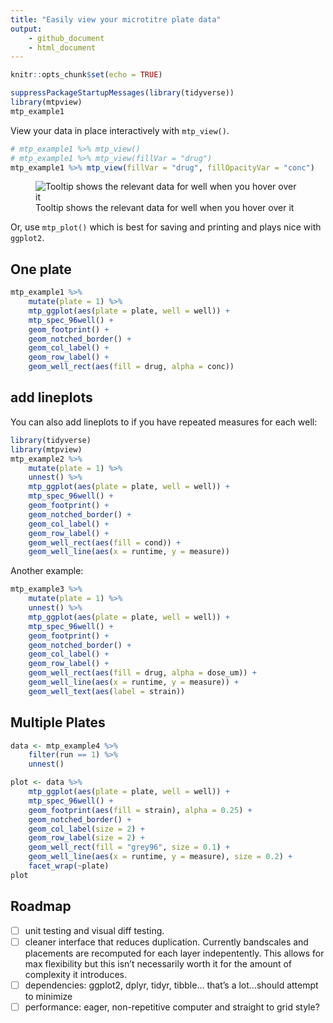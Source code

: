 ```yaml
---
title: "Easily view your microtitre plate data"
output: 
    - github_document
    - html_document
---
```


```r
knitr::opts_chunk$set(echo = TRUE)
```

```r
suppressPackageStartupMessages(library(tidyverse))
library(mtpview)
mtp_example1
```

View your data in place interactively with `mtp_view()`.
```r
# mtp_example1 %>% mtp_view()
# mtp_example1 %>% mtp_view(fillVar = "drug")
mtp_example1 %>% mtp_view(fillVar = "drug", fillOpacityVar = "conc")
```

![Tooltip shows the relevant data for well when you hover over it](data/tooltip-screenshot.png)

Or, use `mtp_plot()` which is best for saving and printing and plays nice with `ggplot2`.

## One plate

```r
mtp_example1 %>% 
    mutate(plate = 1) %>% 
    mtp_ggplot(aes(plate = plate, well = well)) + 
    mtp_spec_96well() + 
    geom_footprint() + 
    geom_notched_border() +
    geom_col_label() + 
    geom_row_label() + 
    geom_well_rect(aes(fill = drug, alpha = conc))
```

## add lineplots

You can also add lineplots to if you have repeated measures for each well:

```r
library(tidyverse)
library(mtpview)
mtp_example2 %>% 
    mutate(plate = 1) %>% 
    unnest() %>% 
    mtp_ggplot(aes(plate = plate, well = well)) + 
    mtp_spec_96well() + 
    geom_footprint() + 
    geom_notched_border() +
    geom_col_label() + 
    geom_row_label() + 
    geom_well_rect(aes(fill = cond)) + 
    geom_well_line(aes(x = runtime, y = measure))
```

Another example:

```r
mtp_example3 %>% 
    mutate(plate = 1) %>% 
    unnest() %>% 
    mtp_ggplot(aes(plate = plate, well = well)) + 
    mtp_spec_96well() + 
    geom_footprint() + 
    geom_notched_border() +
    geom_col_label() + 
    geom_row_label() + 
    geom_well_rect(aes(fill = drug, alpha = dose_um)) + 
    geom_well_line(aes(x = runtime, y = measure)) + 
    geom_well_text(aes(label = strain))
```

## Multiple Plates

```r
data <- mtp_example4 %>% 
    filter(run == 1) %>% 
    unnest()

plot <- data %>% 
    mtp_ggplot(aes(plate = plate, well = well)) + 
    mtp_spec_96well() + 
    geom_footprint(aes(fill = strain), alpha = 0.25) +
    geom_notched_border() +
    geom_col_label(size = 2) +
    geom_row_label(size = 2) +
    geom_well_rect(fill = "grey96", size = 0.1) +
    geom_well_line(aes(x = runtime, y = measure), size = 0.2) + 
    facet_wrap(~plate)
plot
```

## Roadmap


- [ ] unit testing and visual diff testing.
- [ ] cleaner interface that reduces duplication. Currently bandscales and placements are recomputed for each layer indepentently. This allows for max flexibility but this isn't necessarily worth it for the amount of complexity it introduces.
- [ ] dependencies: ggplot2, dplyr, tidyr, tibble... that's a lot...should attempt to minimize
- [ ] performance: eager, non-repetitive computer and straight to grid style?
